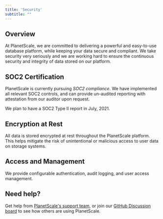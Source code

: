 ```yaml
---
title: 'Security'
subtitle: ""
---
```

## Overview
At PlanetScale, we are committed to delivering a powerful and easy-to-use database platform, while keeping your data secure and compliant. We take security very seriously and we are working hard to ensure the continuous security and integrity of data stored on our platform.

## SOC2 Certification
PlanetScale is currently pursuing _SOC2 compliance_. We have implemented all relevant SOC2 controls, and can provide un-audited reporting with attestation from our auditor upon request. 

<InfoBlock type="note">
We plan to have a SOC2 Type II report in July, 2021. 
</InfoBlock>

## Encryption at Rest
All data is stored encrypted at rest throughout the PlanetScale platform. This helps mitigate the risk of unintentional or malicious access to user data on storage systems.

## Access and Management 
We provide configurable authentication, audit logging, and user access management.

## Need help?
Get help from [PlanetScale's support team](https://www.planetscale.com/support), or join our [GitHub Discussion board](https://github.com/planetscale/beta/discussions) to see how others are using PlanetScale.